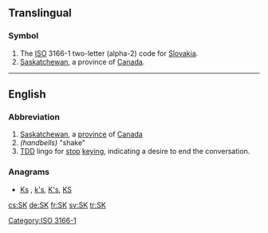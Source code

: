 {{also|sk|Sk|-sk|.sk}}
==Translingual==

===Symbol===
{{head|mul|symbol}}
# The [[ISO]] 3166-1 two-letter (alpha-2) code for [[Slovakia]].
# [[Saskatchewan]], a province of [[Canada]].

[[Category:ISO 3166-1]]

----

==English==

===Abbreviation===
{{rfc-header|Abbreviation}}
{{head|en|abbreviation}}

# [[Saskatchewan]], a [[province]] of [[Canada]]
# ''(handbells)'' "shake"
# [[TDD]] lingo for [[stop]] [[keying]], indicating a desire to end the conversation.

===Anagrams===
* [[Ks#English|Ks]] , [[k's#English|k's]], [[K's#English|K's]], [[KS#English|KS]]

[[cs:SK]]
[[de:SK]]
[[fr:SK]]
[[sv:SK]]
[[tr:SK]]